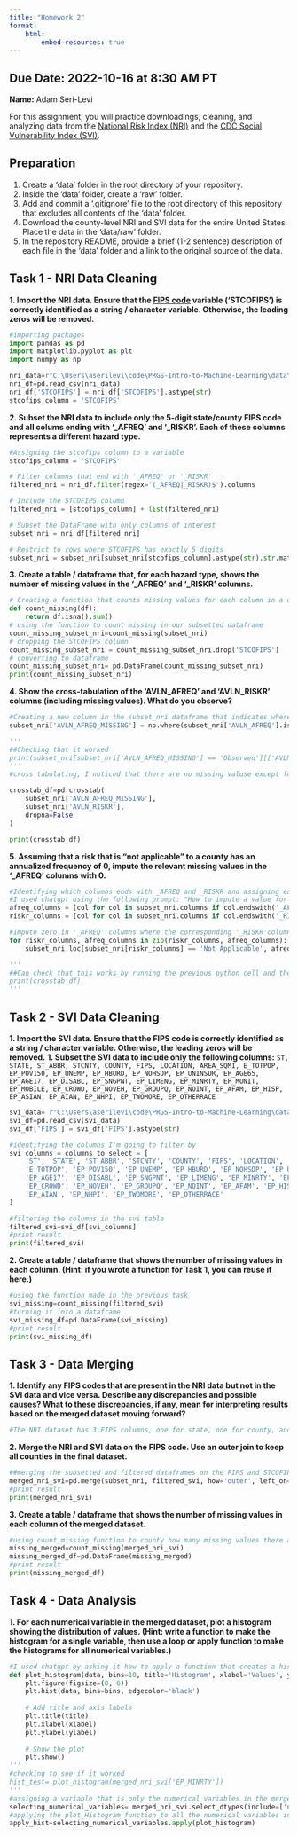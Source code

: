 ```yaml
---
title: "Homework 2"
format:
    html:
        embed-resources: true
---
```


__Due Date:__ 2022-10-16 at 8:30 AM PT
---


__Name:__ Adam Seri-Levi



For this assignment, you will practice downloadings, cleaning, and analyzing data from the [National Risk Index (NRI)](https://hazards.fema.gov/nri/) and the [CDC Social Vulnerability Index (SVI)](https://www.atsdr.cdc.gov/placeandhealth/svi/index.html).

## Preparation

1. Create a 'data' folder in the root directory of your repository.
1. Inside the 'data' folder, create a 'raw' folder.
1. Add and commit a '.gitignore' file to the root directory of this repository that excludes all contents of the 'data' folder.
1. Download the county-level NRI and SVI data for the entire United States. Place the data in the 'data/raw' folder.
1. In the repository README, provide a brief (1-2 sentence) description of each file in the 'data' folder and a link to the original source of the data.

## Task 1 - NRI Data Cleaning

__1. Import the NRI data. Ensure that the [FIPS code](https://en.wikipedia.org/wiki/Federal_Information_Processing_Standard_state_code) variable ('STCOFIPS') is correctly identified as a string / character variable. Otherwise, the leading zeros will be removed.__


```python

#importing packages
import pandas as pd
import matplotlib.pyplot as plt
import numpy as np

nri_data=r"C:\Users\aserilevi\code\PRGS-Intro-to-Machine-Learning\data\raw\National Risk Index (NRI) County Level Data\NRI_Table_Counties.csv"
nri_df=pd.read_csv(nri_data)
nri_df['STCOFIPS'] = nri_df['STCOFIPS'].astype(str)
stcofips_column = 'STCOFIPS'
```

__2. Subset the NRI data to include only the 5-digit state/county FIPS code and all colums ending with '\_AFREQ' and '\_RISKR'. Each of these columns represents a different hazard type.__

```python
#Assigning the stcofips column to a variable
stcofips_column = 'STCOFIPS'

# Filter columns that end with '_AFREQ' or '_RISKR'
filtered_nri = nri_df.filter(regex='(_AFREQ|_RISKR)$').columns

# Include the STCOFIPS column
filtered_nri = [stcofips_column] + list(filtered_nri)

# Subset the DataFrame with only columns of interest
subset_nri = nri_df[filtered_nri]

# Restrict to rows where STCOFIPS has exactly 5 digits
subset_nri = subset_nri[subset_nri[stcofips_column].astype(str).str.match(r'^\d{5}$')]
```
__3. Create a table / dataframe that, for each hazard type, shows the number of missing values in the '\_AFREQ' and '\_RISKR' columns.__
```python
# Creating a function that counts missing values for each column in a dataFrame
def count_missing(df):
    return df.isna().sum()
# using the function to count missing in our subsetted dataframe
count_missing_subset_nri=count_missing(subset_nri)
# dropping the STCOFIPS column
count_missing_subset_nri = count_missing_subset_nri.drop('STCOFIPS')
# converting to dataframe
count_missing_subset_nri= pd.DataFrame(count_missing_subset_nri)
print(count_missing_subset_nri)
```

__4. Show the cross-tabulation of the 'AVLN_AFREQ' and 'AVLN_RISKR' columns (including missing values). What do you observe?__
```python
#Creating a new column in the subset_nri dataframe that indicates where the value in AVLN_AFREQ is missing or observed
subset_nri['AVLN_AFREQ_MISSING'] = np.where(subset_nri['AVLN_AFREQ'].isna(),'Missing', 'Observed')

'''
##Checking that it worked
print(subset_nri[subset_nri['AVLN_AFREQ_MISSING'] == 'Observed'][['AVLN_AFREQ_MISSING', 'AVLN_AFREQ']])
'''
#cross tabulating, I noticed that there are no missing valuse except for wehn "AVLN_RISK" equals 'Not Applicable'. When it equals 'Not Applicable', "AVLN_RISK" is always missing, which makes sense since there is no risk associated when there isn't an applicable hazard

crosstab_df=pd.crosstab(
    subset_nri['AVLN_AFREQ_MISSING'],
    subset_nri['AVLN_RISKR'],
    dropna=False
)

print(crosstab_df)
```

__5. Assuming that a risk that is "not applicable" to a county has an annualized frequency of 0, impute the relevant missing values in the '\_AFREQ' columns with 0.__
```python
#Identifying which columns ends with _AFREQ and _RISKR and assigning each to a variable
#I used chatgpt using the following prompt: "How to impute a value for multiple columns that follow a simialr naming structure based on the value in another column"
afreq_columns = [col for col in subset_nri.columns if col.endswith('_AFREQ')]
riskr_columns = [col for col in subset_nri.columns if col.endswith('_RISKR')]

#Impute zero in '_AFREQ' columns where the corresponding '_RISKR'columns are 'Not Applicable'
for riskr_columns, afreq_columns in zip(riskr_columns, afreq_columns):
    subset_nri.loc[subset_nri[riskr_columns] == 'Not Applicable', afreq_columns] = 0

'''
##Can check that this works by running the previous python cell and then running this one again, there should be ZERO counts of "Missing" in the cross tabulation for 'Not Applicable'
print(crosstab_df)
'''

```


## Task 2 - SVI Data Cleaning

__1. Import the SVI data. Ensure that the FIPS code is correctly identified as a string / character variable. Otherwise, the leading zeros will be removed.__
__1. Subset the SVI data to include only the following columns:__
`ST, STATE, ST_ABBR, STCNTY, COUNTY, FIPS, LOCATION, AREA_SQMI, E_TOTPOP, EP_POV150, EP_UNEMP, EP_HBURD, EP_NOHSDP, EP_UNINSUR, EP_AGE65, EP_AGE17, EP_DISABL, EP_SNGPNT, EP_LIMENG, EP_MINRTY, EP_MUNIT, EP_MOBILE, EP_CROWD, EP_NOVEH, EP_GROUPQ, EP_NOINT, EP_AFAM, EP_HISP, EP_ASIAN, EP_AIAN, EP_NHPI, EP_TWOMORE, EP_OTHERRACE`
```python
svi_data= r"C:\Users\aserilevi\code\PRGS-Intro-to-Machine-Learning\data\raw\Social Vulnerability Index (SVI) County Level Data\SVI_2022_US_county.csv"
svi_df=pd.read_csv(svi_data)
svi_df['FIPS'] = svi_df['FIPS'].astype(str)

#identifying the columns I'm going to filter by
svi_columns = columns_to_select = [
    'ST', 'STATE', 'ST_ABBR', 'STCNTY', 'COUNTY', 'FIPS', 'LOCATION', 'AREA_SQMI',
    'E_TOTPOP', 'EP_POV150', 'EP_UNEMP', 'EP_HBURD', 'EP_NOHSDP', 'EP_UNINSUR', 'EP_AGE65', 
    'EP_AGE17', 'EP_DISABL', 'EP_SNGPNT', 'EP_LIMENG', 'EP_MINRTY', 'EP_MUNIT', 'EP_MOBILE', 
    'EP_CROWD', 'EP_NOVEH', 'EP_GROUPQ', 'EP_NOINT', 'EP_AFAM', 'EP_HISP', 'EP_ASIAN', 
    'EP_AIAN', 'EP_NHPI', 'EP_TWOMORE', 'EP_OTHERRACE'
]

#filtering the columns in the svi table 
filtered_svi=svi_df[svi_columns]
#print result
print(filtered_svi)
```

__2. Create a table / dataframe that shows the number of missing values in each column.
(Hint: if you wrote a function for Task 1, you can reuse it here.)__

```python
#using the function made in the previous task
svi_missing=count_missing(filtered_svi)
#turning it into a dataframe
svi_missing_df=pd.DataFrame(svi_missing)
#print result
print(svi_missing_df)
```

## Task 3 - Data Merging
__1. Identify any FIPS codes that are present in the NRI data but not in the SVI data and vice versa. Describe any discrepancies and possible causes? What to these discrepancies, if any, mean for interpreting results based on the merged dataset moving forward?__
```python
#The NRI dataset has 3 FIPS columns, one for state, one for county, and one for a combination of both, called state county (STCO). The SVI data has one column named FIPS and another column named STCNTY (State County) which can be interpreted in the same way as the STCOFIPS column from the NRI data and we should keep this in mind moving forward as we can use this as a key to merge our datasets
```

__2. Merge the NRI and SVI data on the FIPS code. Use an outer join to keep all counties in the final dataset.__
```python

##merging the subsetted and filtered dataframes on the FIPS and STCOFIPS keys
merged_nri_svi=pd.merge(subset_nri, filtered_svi, how='outer', left_on='STCOFIPS', right_on='FIPS')
#print result
print(merged_nri_svi)
```
__3. Create a table / dataframe that shows the number of missing values in each column of the merged dataset.__

```python
#using count_missing function to county how many missing values there are in merged dataframe
missing_merged=count_missing(merged_nri_svi)
missing_merged_df=pd.DataFrame(missing_merged)
#print result
print(missing_merged_df)
```

## Task 4 - Data Analysis

__1. For each numerical variable in the merged dataset, plot a histogram showing the distribution of values.
(Hint: write a function to make the histogram for a single variable, then use a loop or apply function to make the histograms for all numerical variables.)__

```python
#I used chatgpt by asking it how to apply a function that creates a histogram for every numerical variable in a dataframe
def plot_histogram(data, bins=10, title='Histogram', xlabel='Values', ylabel='Frequency'):
    plt.figure(figsize=(8, 6))
    plt.hist(data, bins=bins, edgecolor='black')
    
    # Add title and axis labels
    plt.title(title)
    plt.xlabel(xlabel)
    plt.ylabel(ylabel)
    
    # Show the plot
    plt.show()
'''
#checking to see if it worked
hist_test= plot_histogram(merged_nri_svi['EP_MINRTY'])
'''
#assigning a variable that is only the numerical variables in the merged dataset
selecting_numerical_variables= merged_nri_svi.select_dtypes(include=['number'])
#applying the plot_Histogram function to all the numerical variables in the merged dataset
apply_hist=selecting_numerical_variables.apply(plot_histogram)

```
